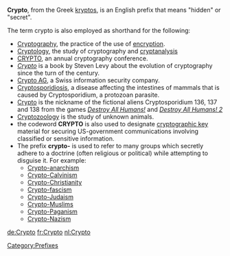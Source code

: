 {{Wiktionarypar|Crypto|Crypto-}}
'''Crypto''', from the Greek [[kryptos]], is an English prefix that means "hidden" or "secret".

The term crypto is also employed as shorthand for the following:

*[[Cryptography]], the practice of the use of [[encryption]].
*[[Cryptology]], the study of cryptography and [[cryptanalysis]]
*[[CRYPTO (conference)|CRYPTO]], an annual cryptography conference.
*''[[Crypto: How the Code Rebels Beat the Government Saving Privacy in the Digital Age|Crypto]]'' is a book by Steven Levy about the evolution of cryptography since the turn of the century.
*[[Crypto AG]], a Swiss information security company.
*[[Cryptosporidiosis]],  a disease affecting the intestines of mammals that is caused by Cryptosporidium, a protozoan parasite.
*[[Cryptosporidium 137| Crypto]] is the nickname of the fictional aliens Cryptosporidium 136, 137 and 138 from the games ''[[Destroy All Humans!]]'' and ''[[Destroy All Humans! 2]]''
*[[Cryptozoology]] is the study of unknown animals.
* the codeword '''CRYPTO''' is also used to designate [[key (cryptography)|cryptographic key]] material for securing  US-government communications involving classified or sensitive information.
*The prefix '''crypto-''' is used to refer to many groups which secretly adhere to a doctrine (often religious or political) while attempting to disguise it.  For example:
**[[Crypto-anarchism]]
**[[Crypto-Calvinism]]
**[[Crypto-Christianity]]
**[[Crypto-fascism]]
**[[Crypto-Judaism]]
**[[Crypto-Muslims]]
**[[Crypto-Paganism]]
**[[Crypto-Nazism]]

[[Category:Prefixes]]

{{disambig}}

[[de:Crypto]]
[[fr:Crypto]]
[[nl:Crypto]]